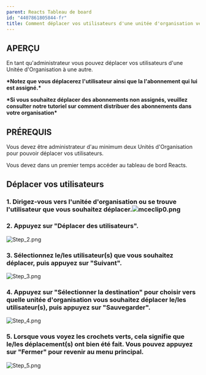 ```yaml
---
parent: Reacts Tableau de board
id: "4407861805844-fr"
title: Comment déplacer vos utilisateurs d'une unitée d'organisation vers une autre (dans la même organisation)
---
```

APERÇU
------

En tant qu'administrateur vous pouvez déplacer vos utilisateurs d'une Unitée d'Organisation à une autre.

**\*Notez que vous déplacerez l'utilisateur ainsi que la l'abonnement qui lui est assigné.\***

**\*Si vous souhaitez déplacer des abonnements non assignés, veuillez consulter notre tutoriel sur comment distribuer des abonnements dans votre organisation\***

PRÉREQUIS
---------

Vous devez être administrateur d'au minimum deux Unités d'Organisation pour pouvoir déplacer vos utilisateurs.

Vous devez dans un premier temps accéder au tableau de bord Reacts.

Déplacer vos utilisateurs
-------------------------

### 1\. Dirigez-vous vers l'unitée d'organisation ou se trouve l'utilisateur que vous souhaitez déplacer.![mceclip0.png](@assets/attachments/mceclip0.png)

### 2\. Appuyez sur "Déplacer des utilisateurs".  
  
![Step_2.png](@assets/attachments/Step_2.png)
  

### 3\. Sélectionnez le/les utilisateur(s) que vous souhaitez déplacer, puis appuyez sur "Suivant".  
![Step_3.png](@assets/attachments/Step_3.png)
  

### 4\. Appuyez sur "Sélectionner la destination" pour choisir vers quelle unitée d'organisation vous souhaitez déplacer le/les utilisateur(s), puis appuyez sur "Sauvegarder".  
![Step_4.png](@assets/attachments/Step_4.png)

### 5\. Lorsque vous voyez les crochets verts, cela signifie que le/les déplacement(s) ont bien été fait. Vous pouvez appuyez sur "Fermer" pour revenir au menu principal.  
  
![Step_5.png](@assets/attachments/Step_5.png)
